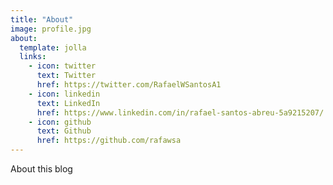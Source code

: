 ```yaml
---
title: "About"
image: profile.jpg
about:
  template: jolla
  links:
    - icon: twitter
      text: Twitter
      href: https://twitter.com/RafaelWSantosA1
    - icon: linkedin
      text: LinkedIn
      href: https://www.linkedin.com/in/rafael-santos-abreu-5a9215207/
    - icon: github
      text: Github
      href: https://github.com/rafawsa
---
```


About this blog

